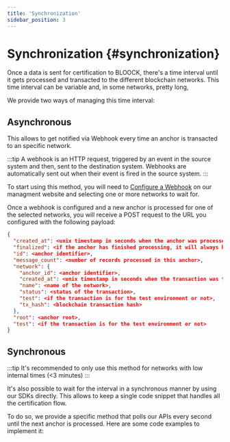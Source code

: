```yaml
---
title: 'Synchronization'
sidebar_position: 3
---
```


# Synchronization {#synchronization}

Once a data is sent for certification to BLOOCK, there's a time interval until it gets processed and transacted to the different blockchain networks. This time interval can be variable and, in some networks, pretty long,

We provide two ways of managing this time interval:

## Asynchronous

This allows to get notified via Webhook every time an anchor is transacted to an specific network.

:::tip
A webhook is an HTTP request, triggered by an event in the source system and then, sent to the destination system. Webhooks are automatically sent out when their event is fired in the source system.
:::

To start using this method, you will need to [Configure a Webhook](/guides/webhooks/configure) on our managment website and selecting one or more networks to wait for.

Once a webhook is configured and a new anchor is processed for one of the selected networks, you will receive a POST request to the URL you configured with the following payload:

```json
{
  "created_at": <unix timestamp in seconds when the anchor was processed>,
  "finalized": <if the anchor has finished processing, it will always be set to true>,
  "id": <anchor identifier>,
  "message_count": <number of records processed in this anchor>,
  "network": {
    "anchor_id": <anchor identifier>,
    "created_at": <unix timestamp in seconds when the transaction was triggered>,,
    "name": <name of the network>,
    "status": <status of the transaction>,
    "test": <if the transaction is for the test environment or not>,
    "tx_hash": <blockchain transaction hash>
  },
  "root": <anchor root>,
  "test": <if the transaction is for the test environment or not>
}
```

## Synchronous

:::tip
It's recommended to only use this method for networks with low internal times (<3 minutes)
:::

It's also possible to wait for the interval in a synchronous manner by using our SDKs directly. This allows to keep a single code snippet that handles all the certification flow.&#x20;

To do so, we provide a specific method that polls our APIs every second until the next anchor is processed. Here are some code examples to implement it:



<SdkCodeBlock
  ts={WaitAnchorJs}
  py={WaitAnchorPy}
  java={WaitAnchorJava}
  php={WaitAnchorPhp}
  go={WaitAnchorGo}
/>
